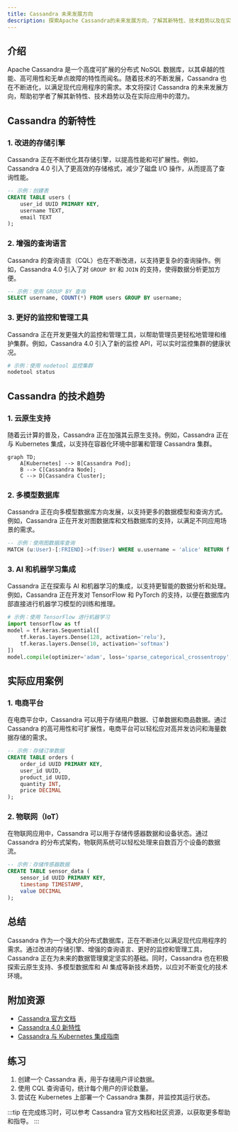 ```yaml
---
title: Cassandra 未来发展方向
description: 探索Apache Cassandra的未来发展方向，了解其新特性、技术趋势以及在实际应用中的潜力。
---
```


## 介绍

Apache Cassandra 是一个高度可扩展的分布式 NoSQL 数据库，以其卓越的性能、高可用性和无单点故障的特性而闻名。随着技术的不断发展，Cassandra 也在不断进化，以满足现代应用程序的需求。本文将探讨 Cassandra 的未来发展方向，帮助初学者了解其新特性、技术趋势以及在实际应用中的潜力。

## Cassandra 的新特性

### 1. **改进的存储引擎**

Cassandra 正在不断优化其存储引擎，以提高性能和可扩展性。例如，Cassandra 4.0 引入了更高效的存储格式，减少了磁盘 I/O 操作，从而提高了查询性能。

```sql
-- 示例：创建表
CREATE TABLE users (
    user_id UUID PRIMARY KEY,
    username TEXT,
    email TEXT
);
```

### 2. **增强的查询语言**

Cassandra 的查询语言（CQL）也在不断改进，以支持更复杂的查询操作。例如，Cassandra 4.0 引入了对 `GROUP BY` 和 `JOIN` 的支持，使得数据分析更加方便。

```sql
-- 示例：使用 GROUP BY 查询
SELECT username, COUNT(*) FROM users GROUP BY username;
```

### 3. **更好的监控和管理工具**

Cassandra 正在开发更强大的监控和管理工具，以帮助管理员更轻松地管理和维护集群。例如，Cassandra 4.0 引入了新的监控 API，可以实时监控集群的健康状况。

```bash
# 示例：使用 nodetool 监控集群
nodetool status
```

## Cassandra 的技术趋势

### 1. **云原生支持**

随着云计算的普及，Cassandra 正在加强其云原生支持。例如，Cassandra 正在与 Kubernetes 集成，以支持在容器化环境中部署和管理 Cassandra 集群。

```mermaid
graph TD;
    A[Kubernetes] --> B[Cassandra Pod];
    B --> C[Cassandra Node];
    C --> D[Cassandra Cluster];
```

### 2. **多模型数据库**

Cassandra 正在向多模型数据库方向发展，以支持更多的数据模型和查询方式。例如，Cassandra 正在开发对图数据库和文档数据库的支持，以满足不同应用场景的需求。

```sql
-- 示例：使用图数据库查询
MATCH (u:User)-[:FRIEND]->(f:User) WHERE u.username = 'alice' RETURN f.username;
```

### 3. **AI 和机器学习集成**

Cassandra 正在探索与 AI 和机器学习的集成，以支持更智能的数据分析和处理。例如，Cassandra 正在开发对 TensorFlow 和 PyTorch 的支持，以便在数据库内部直接进行机器学习模型的训练和推理。

```python
# 示例：使用 TensorFlow 进行机器学习
import tensorflow as tf
model = tf.keras.Sequential([
    tf.keras.layers.Dense(128, activation='relu'),
    tf.keras.layers.Dense(10, activation='softmax')
])
model.compile(optimizer='adam', loss='sparse_categorical_crossentropy', metrics=['accuracy'])
```

## 实际应用案例

### 1. **电商平台**

在电商平台中，Cassandra 可以用于存储用户数据、订单数据和商品数据。通过 Cassandra 的高可用性和可扩展性，电商平台可以轻松应对高并发访问和海量数据存储的需求。

```sql
-- 示例：存储订单数据
CREATE TABLE orders (
    order_id UUID PRIMARY KEY,
    user_id UUID,
    product_id UUID,
    quantity INT,
    price DECIMAL
);
```

### 2. **物联网（IoT）**

在物联网应用中，Cassandra 可以用于存储传感器数据和设备状态。通过 Cassandra 的分布式架构，物联网系统可以轻松处理来自数百万个设备的数据流。

```sql
-- 示例：存储传感器数据
CREATE TABLE sensor_data (
    sensor_id UUID PRIMARY KEY,
    timestamp TIMESTAMP,
    value DECIMAL
);
```

## 总结

Cassandra 作为一个强大的分布式数据库，正在不断进化以满足现代应用程序的需求。通过改进的存储引擎、增强的查询语言、更好的监控和管理工具，Cassandra 正在为未来的数据管理奠定坚实的基础。同时，Cassandra 也在积极探索云原生支持、多模型数据库和 AI 集成等新技术趋势，以应对不断变化的技术环境。

## 附加资源

- [Cassandra 官方文档](https://cassandra.apache.org/doc/latest/)
- [Cassandra 4.0 新特性](https://cassandra.apache.org/doc/latest/new_features.html)
- [Cassandra 与 Kubernetes 集成指南](https://cassandra.apache.org/doc/latest/operating/kubernetes.html)

## 练习

1. 创建一个 Cassandra 表，用于存储用户评论数据。
2. 使用 CQL 查询语句，统计每个用户的评论数量。
3. 尝试在 Kubernetes 上部署一个 Cassandra 集群，并监控其运行状态。

:::tip
在完成练习时，可以参考 Cassandra 官方文档和社区资源，以获取更多帮助和指导。
:::